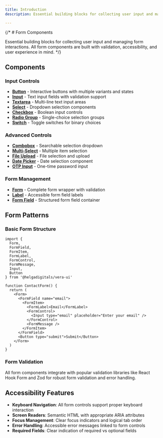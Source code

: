 ```yaml
---
title: Introduction
description: Essential building blocks for collecting user input and managing form interactions. All form components are built with validation, accessibility, and user experience in mind.

---
```


{/* # Form Components

Essential building blocks for collecting user input and managing form interactions. All form components are built with validation, accessibility, and user experience in mind. */}

## Components

### Input Controls
- **[Button](/docs/components/forms/button)** - Interactive buttons with multiple variants and states
- **[Input](/docs/components/forms/input)** - Text input fields with validation support  
- **[Textarea](/docs/components/forms/textarea)** - Multi-line text input areas
- **[Select](/docs/components/forms/select)** - Dropdown selection components
- **[Checkbox](/docs/components/forms/checkbox)** - Boolean input controls
- **[Radio Group](/docs/components/forms/radio-group)** - Single-choice selection groups
- **[Switch](/docs/components/forms/switch)** - Toggle switches for binary choices

### Advanced Controls
- **[Combobox](/docs/components/forms/combobox)** - Searchable selection dropdown
- **[Multi-Select](/docs/components/forms/multi-select)** - Multiple item selection
- **[File Upload](/docs/components/forms/file-upload)** - File selection and upload
- **[Date Picker](/docs/components/forms/date-picker)** - Date selection component
- **[OTP Input](/docs/components/forms/otp-input)** - One-time password input

### Form Management
- **[Form](/docs/components/forms/form)** - Complete form wrapper with validation
- **[Label](/docs/components/forms/label)** - Accessible form field labels
- **[Form Field](/docs/components/forms/form-field)** - Structured form field container

## Form Patterns

### Basic Form Structure
```tsx
import { 
  Form, 
  FormField, 
  FormItem, 
  FormLabel, 
  FormControl, 
  FormMessage,
  Input,
  Button 
} from '@helgadigitals/vera-ui'

function ContactForm() {
  return (
    <Form>
      <FormField name="email">
        <FormItem>
          <FormLabel>Email</FormLabel>
          <FormControl>
            <Input type="email" placeholder="Enter your email" />
          </FormControl>
          <FormMessage />
        </FormItem>
      </FormField>
      <Button type="submit">Submit</Button>
    </Form>
  )
}
```

### Form Validation
All form components integrate with popular validation libraries like React Hook Form and Zod for robust form validation and error handling.

## Accessibility Features

- **Keyboard Navigation**: All form controls support proper keyboard interaction
- **Screen Readers**: Semantic HTML with appropriate ARIA attributes
- **Focus Management**: Clear focus indicators and logical tab order
- **Error Handling**: Accessible error messages linked to form controls
- **Required Fields**: Clear indication of required vs optional fields
